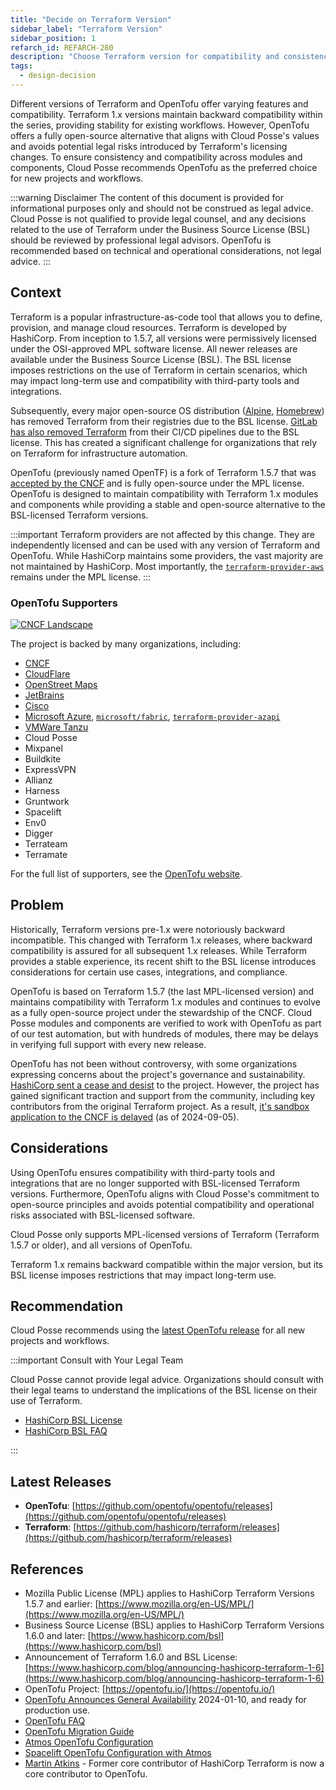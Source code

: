 ```yaml
---
title: "Decide on Terraform Version"
sidebar_label: "Terraform Version"
sidebar_position: 1
refarch_id: REFARCH-280
description: "Choose Terraform version for compatibility and consistency"
tags:
  - design-decision
---
```



<Intro>
  Different versions of Terraform and OpenTofu offer varying features and
  compatibility. Terraform 1.x versions maintain backward compatibility within
  the series, providing stability for existing workflows. However, OpenTofu
  offers a fully open-source alternative that aligns with Cloud Posse's values
  and avoids potential legal risks introduced by Terraform's licensing changes.
  To ensure consistency and compatibility across modules and components, Cloud
  Posse recommends OpenTofu as the preferred choice for new projects and
  workflows.
</Intro>

:::warning Disclaimer
The content of this document is provided for informational purposes only and should not be construed as legal advice. Cloud Posse is not qualified to provide legal counsel, and any decisions related to the use of Terraform under the Business Source License (BSL) should be reviewed by professional legal advisors. OpenTofu is recommended based on technical and operational considerations, not legal advice.
:::

## Context

Terraform is a popular infrastructure-as-code tool that allows you to define, provision, and manage cloud resources. Terraform is developed by HashiCorp. From inception to 1.5.7, all versions were permissively licensed under the OSI-approved MPL software license. All newer releases are available under the Business Source License (BSL). The BSL license imposes restrictions on the use of Terraform in certain scenarios, which may impact long-term use and compatibility with third-party tools and integrations.

Subsequently, every major open-source OS distribution ([Alpine](https://wiki.alpinelinux.org/wiki/Release_Notes_for_Alpine_3.19.0#HashiCorp_packages), [Homebrew](https://formulae.brew.sh/formula/terraform)) has removed Terraform from their registries due to the BSL license. [GitLab has also removed Terraform](https://docs.gitlab.com/ee/update/deprecations.html#deprecate-terraform-cicd-templates) from their CI/CD pipelines due to the BSL license. This has created a significant challenge for organizations that rely on Terraform for infrastructure automation.

OpenTofu (previously named OpenTF) is a fork of Terraform 1.5.7 that was [accepted by the CNCF](https://www.linuxfoundation.org/press/announcing-opentofu) and is fully open-source under the MPL license. OpenTofu is designed to maintain compatibility with Terraform 1.x modules and components while providing a stable and open-source alternative to the BSL-licensed Terraform versions.

:::important
Terraform providers are not affected by this change. They are independently licensed and can be used with any version of Terraform and OpenTofu. While HashiCorp maintains some providers, the vast majority are not maintained by HashiCorp. Most importantly, the [`terraform-provider-aws`](https://github.com/hashicorp/terraform-provider-aws/blob/main/LICENSE) remains under the MPL license.
:::

### OpenTofu Supporters

[![CNCF Landscape](https://img.shields.io/badge/CNCF%20Landscape-5699C6)](https://landscape.cncf.io/?item=provisioning--automation-configuration--opentofu)

The project is backed by many organizations, including:

- [CNCF](https://github.com/cncf/sandbox/issues/81)
- [CloudFlare](https://blog.cloudflare.com/expanding-our-support-for-oss-projects-with-project-alexandria/)
- [OpenStreet Maps](https://twitter.com/OSM_Tech/status/1745147427324133501)
- [JetBrains](https://blog.jetbrains.com/idea/2024/11/intellij-idea-2024-3/)
- [Cisco](https://blogs.cisco.com/developer/open-tofu-providers)
- [Microsoft Azure](https://github.com/Azure/Azure-Verified-Modules/discussions/1512), [`microsoft/fabric`](https://github.com/opentofu/registry/issues/1004), [`terraform-provider-azapi`](https://github.com/opentofu/registry/issues/920)
- [VMWare Tanzu](https://docs.vmware.com/en/Tanzu-Cloud-Service-Broker-for-AWS/1.10/csb-aws/GUID-index.html)
- Cloud Posse
- Mixpanel
- Buildkite
- ExpressVPN
- Allianz
- Harness
- Gruntwork
- Spacelift
- Env0
- Digger
- Terrateam
- Terramate

For the full list of supporters, see the [OpenTofu website](https://opentofu.org/supporters/).

## Problem

Historically, Terraform versions pre-1.x were notoriously backward incompatible. This changed with Terraform 1.x releases, where backward compatibility is assured for all subsequent 1.x releases. While Terraform provides a stable experience, its recent shift to the BSL license introduces considerations for certain use cases, integrations, and compliance.

OpenTofu is based on Terraform 1.5.7 (the last MPL-licensed version) and maintains compatibility with Terraform 1.x modules and continues to evolve as a fully open-source project under the stewardship of the CNCF. Cloud Posse modules and components are verified to work with OpenTofu as part of our test automation, but with hundreds of modules, there may be delays in verifying full support with every new release.

OpenTofu has not been without controversy, with some organizations expressing concerns about the project's governance and sustainability. [HashiCorp sent a cease and desist](https://opentofu.org/blog/our-response-to-hashicorps-cease-and-desist/) to the project. However, the project has gained significant traction and support from the community, including key contributors from the original Terraform project. As a result, [it's sandbox application to the CNCF is delayed](https://github.com/cncf/sandbox/issues/81#issuecomment-2331714515) (as of 2024-09-05).

## Considerations

Using OpenTofu ensures compatibility with third-party tools and integrations that are no longer supported with BSL-licensed Terraform versions. Furthermore, OpenTofu aligns with Cloud Posse's commitment to open-source principles and avoids potential compatibility and operational risks associated with BSL-licensed software.

Cloud Posse only supports MPL-licensed versions of Terraform (Terraform 1.5.7 or older), and all versions of OpenTofu.

Terraform 1.x remains backward compatible within the major version, but its BSL license imposes restrictions that may impact long-term use.

## Recommendation

Cloud Posse recommends using the [latest OpenTofu release](https://github.com/opentofu/opentofu/releases) for all new projects and workflows.

:::important Consult with Your Legal Team

Cloud Posse cannot provide legal advice. Organizations should consult with their legal teams to understand the implications of the BSL license on their use of Terraform.

- [HashiCorp BSL License](https://www.hashicorp.com/bsl)
- [HashiCorp BSL FAQ](https://www.hashicorp.com/bsl-faq)

:::

## Latest Releases

- **OpenTofu**: [https://github.com/opentofu/opentofu/releases](https://github.com/opentofu/opentofu/releases)
- **Terraform**: [https://github.com/hashicorp/terraform/releases](https://github.com/hashicorp/terraform/releases)

## References

- Mozilla Public License (MPL) applies to HashiCorp Terraform Versions 1.5.7 and earlier: [https://www.mozilla.org/en-US/MPL/](https://www.mozilla.org/en-US/MPL/)
- Business Source License (BSL) applies to HashiCorp Terraform Versions 1.6.0 and later: [https://www.hashicorp.com/bsl](https://www.hashicorp.com/bsl)
- Announcement of Terraform 1.6.0 and BSL License: [https://www.hashicorp.com/blog/announcing-hashicorp-terraform-1-6](https://www.hashicorp.com/blog/announcing-hashicorp-terraform-1-6)
- OpenTofu Project: [https://opentofu.io/](https://opentofu.io/)
- [OpenTofu Announces General Availability](https://www.linuxfoundation.org/press/opentofu-announces-general-availability) 2024-01-10, and ready for production use.
- [OpenTofu FAQ](https://opentofu.org/faq/)
- [OpenTofu Migration Guide](https://opentofu.org/docs/intro/migration/)
- [Atmos OpenTofu Configuration](https://atmos.tools/core-concepts/projects/configuration/opentofu)
- [Spacelift OpenTofu Configuration with Atmos](https://atmos.tools/integrations/spacelift#opentofu-support)
- [Martin Atkins](https://spacelift.io/blog/two-million-and-three-things-to-celebrate-in-the-opentofu-community) - Former core contributor of HashiCorp Terraform is now a core contributor to OpenTofu.
